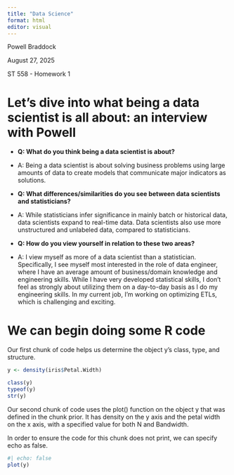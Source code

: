```yaml
---
title: "Data Science"
format: html
editor: visual
---
```


Powell Braddock

August 27, 2025

ST 558 - Homework 1

# Let's dive into what being a data scientist is all about: an interview with Powell

-   **Q: What do you think being a data scientist is about?**

-   A: Being a data scientist is about solving business problems using large amounts of data to create models that communicate major indicators as solutions.

-   **Q: What differences/similarities do you see between data scientists and statisticians?**

-   A: While statisticians infer significance in mainly batch or historical data, data scientists expand to real-time data. Data scientists also use more unstructured and unlabeled data, compared to statisticians.

-   **Q: How do you view yourself in relation to these two areas?**

-   A: I view myself as more of a data scientist than a statistician. Specifically, I see myself most interested in the role of data engineer, where I have an average amount of business/domain knowledge and engineering skills. While I have very developed statistical skills, I don't feel as strongly about utilizing them on a day-to-day basis as I do my engineering skills. In my current job, I'm working on optimizing ETLs, which is challenging and exciting.

# We can begin doing some R code

Our first chunk of code helps us determine the object y's class, type, and structure.

```r
y <- density(iris$Petal.Width)

class(y)
typeof(y)
str(y)
```

Our second chunk of code uses the plot() function on the object y that was defined in the chunk prior. It has density on the y axis and the petal width on the x axis, with a specified value for both N and Bandwidth.

In order to ensure the code for this chunk does not print, we can specify echo as false.

```r
#| echo: false
plot(y)

```
